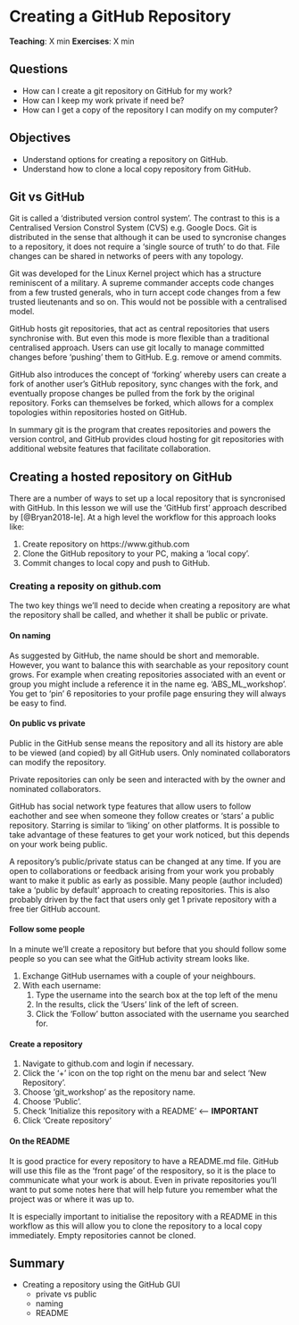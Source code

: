 # Creating a GitHub Repository

**Teaching**: X min
**Exercises**: X min

## Questions
* How can I create a git repository on GitHub for my work?
* How can I keep my work private if need be?
* How can I get a copy of the repository I can modify on my computer?

## Objectives
* Understand options for creating a repository on GitHub. 
* Understand how to clone a local copy repository from GitHub.

## Git vs GitHub

Git is called a 'distributed version control system'. The contrast to this is a
Centralised Version Constrol System (CVS) e.g. Google Docs. Git is distributed
in the sense that although it can be used to syncronise changes to a repository,
it does not require a 'single source of truth' to do that. File changes can be
shared in networks of peers with any topology.

Git was developed for the Linux Kernel project which has a structure reminiscent
of a military. A supreme commander accepts code changes from a few trusted
generals, who in turn accept code changes from a few trusted lieutenants and so
on. This would not be possible with a centralised model.

GitHub hosts git repositories, that act as central repositories that users
synchronise with. But even this mode is more flexible than a traditional
centralised approach. Users can use git locally to manage committed changes
before 'pushing' them to GitHub. E.g. remove or amend commits.

GitHub also introduces the concept of 'forking' whereby users can create a fork
of another user's GitHub repository, sync changes with the fork, and eventually propose
changes be pulled from the fork by the original repository. Forks can themselves
be forked, which allows for a complex topologies within repositories hosted on
GitHub.

In summary git is the program that creates repositories and powers the version
control, and GitHub provides cloud hosting for git repositories with additional
website features that facilitate collaboration.

## Creating a hosted repository on GitHub

There are a number of ways to set up a local repository that is syncronised with
GitHub. In this lesson we will use the 'GitHub first' approach described by
[@Bryan2018-le]. At a high level the workflow for this approach looks like:

1. Create repository on https://www.github.com
1. Clone the GitHub repository to your PC, making a 'local copy'.
1. Commit changes to local copy and push to GitHub.

### Creating a reposity on github.com

The two key things we'll need to decide when creating a repository are what the
repository shall be called, and whether it shall be public or private.

#### On naming
As suggested by GitHub, the name should be short and memorable. However, you
want to balance this with searchable as your repository count grows. For example
when creating repositories associated with an event or group you might include a
reference it in the name eg. 'ABS_ML_workshop'. You get to 'pin' 6 repositories
to your profile page ensuring they will always be easy to find.

#### On public vs private
Public in the GitHub sense means the repository and all its history are able to
be viewed (and copied) by all GitHub users. Only nominated collaborators can
modify the repository.

Private repositories can only be seen and interacted with by the owner and
nominated collaborators.

GitHub has social network type features that allow users to follow eachother and
see when someone they follow creates or 'stars' a public repository. Starring is
similar to 'liking' on other platforms. It is possible to take advantage of
these features to get your work noticed, but this depends on your work being
public. 

A repository's public/private status can be changed at any time. If you are open
to collaborations or feedback arising from your work you probably want to make
it public as early as possible. Many people (author included) take a 'public by
default' approach to creating repositories. This is also probably driven by the
fact that users only get 1 private repository with a free tier GitHub account.

#### Follow some people {.exercise}
In a minute we'll create a repository but before that you should follow some
people so you can see what the GitHub activity stream looks like.

1. Exchange GitHub usernames with a couple of your neighbours.
1. With each username: 
    1. Type the username into the search box at the top left of the menu
    1. In the results, click the 'Users' link of the left of screen.
    1. Click the 'Follow' button associated with the username you searched for.

#### Create a repository {.exercise}

1. Navigate to github.com and login if necessary.
1. Click the '+' icon on the top right on the menu bar and select 'New Repository'.
1. Choose 'git_workshop' as the repository name.
1. Choose 'Public'.
1. Check 'Initialize this repository with a README' <-- **IMPORTANT**
1. Click 'Create repository'

#### On the README
It is good practice for every repository to have a README.md file. GitHub will
use this file as the 'front page' of the respository, so it is the place to
communicate what your work is about. Even in private repositories you'll want
to put some notes here that will help future you remember what the project was
or where it was up to.

It is especially important to initialise the repository with a README in this
workflow as this will allow you to clone the repository to a local copy
immediately. Empty repositories cannot be cloned.

## Summary

* Creating a repository using the GitHub GUI
  - private vs public
  - naming
  - README

